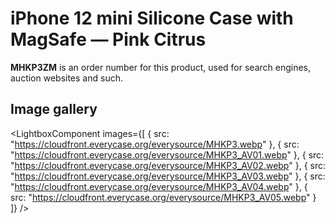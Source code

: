 
# iPhone 12 mini Silicone Case with MagSafe — Pink Citrus

<Callout type='info' emoji='👉🏻'>**MHKP3ZM** is an order number for this product, used for search engines, auction websites and such.</Callout>

## Image gallery

<LightboxComponent
    images={[
      {
        src: "https://cloudfront.everycase.org/everysource/MHKP3.webp"
      },
      {
        src: "https://cloudfront.everycase.org/everysource/MHKP3_AV01.webp"
      },
      {
        src: "https://cloudfront.everycase.org/everysource/MHKP3_AV02.webp"
      },
      {
        src: "https://cloudfront.everycase.org/everysource/MHKP3_AV03.webp"
      },
      {
        src: "https://cloudfront.everycase.org/everysource/MHKP3_AV04.webp"
      },
      {
        src: "https://cloudfront.everycase.org/everysource/MHKP3_AV05.webp"
      }
    ]}
  />
